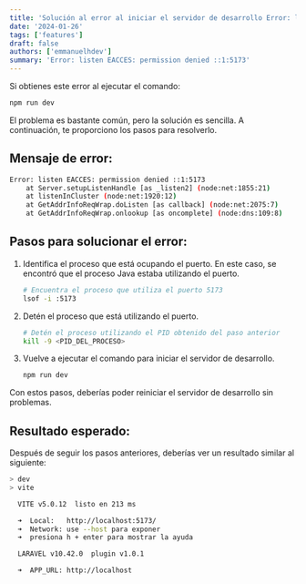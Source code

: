 ```yaml
---
title: 'Solución al error al iniciar el servidor de desarrollo Error: listen EACCES: permission denied ::1:5173'
date: '2024-01-26'
tags: ['features']
draft: false
authors: ['emmanuelhdev']
summary: 'Error: listen EACCES: permission denied ::1:5173'
---
```


Si obtienes este error al ejecutar el comando:

```bash
npm run dev
```

El problema es bastante común, pero la solución es sencilla. A continuación, te proporciono los pasos para resolverlo.

## Mensaje de error:

```bash
Error: listen EACCES: permission denied ::1:5173
    at Server.setupListenHandle [as _listen2] (node:net:1855:21)
    at listenInCluster (node:net:1920:12)
    at GetAddrInfoReqWrap.doListen [as callback] (node:net:2075:7)
    at GetAddrInfoReqWrap.onlookup [as oncomplete] (node:dns:109:8)
```

## Pasos para solucionar el error:

1. Identifica el proceso que está ocupando el puerto. En este caso, se encontró que el proceso Java estaba utilizando el puerto.

   ```bash
   # Encuentra el proceso que utiliza el puerto 5173
   lsof -i :5173
   ```

2. Detén el proceso que está utilizando el puerto.

   ```bash
   # Detén el proceso utilizando el PID obtenido del paso anterior
   kill -9 <PID_DEL_PROCESO>
   ```

3. Vuelve a ejecutar el comando para iniciar el servidor de desarrollo.

   ```bash
   npm run dev
   ```

Con estos pasos, deberías poder reiniciar el servidor de desarrollo sin problemas.

## Resultado esperado:

Después de seguir los pasos anteriores, deberías ver un resultado similar al siguiente:

```bash
> dev
> vite

  VITE v5.0.12  listo en 213 ms

  ➜  Local:   http://localhost:5173/
  ➜  Network: use --host para exponer
  ➜  presiona h + enter para mostrar la ayuda

  LARAVEL v10.42.0  plugin v1.0.1

  ➜  APP_URL: http://localhost
```
